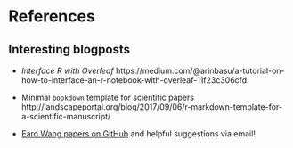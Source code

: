 # References {-}

## Interesting blogposts

* *Interface R with Overleaf* https://medium.com/@arinbasu/a-tutorial-on-how-to-interface-an-r-notebook-with-overleaf-11f23c306cfd

* Minimal `bookdown` template for scientific papers http://landscapeportal.org/blog/2017/09/06/r-markdown-template-for-a-scientific-manuscript/

* [Earo Wang papers on GitHub](https://github.com/earowang/paper-calendar-vis) and helpful suggestions via email!

